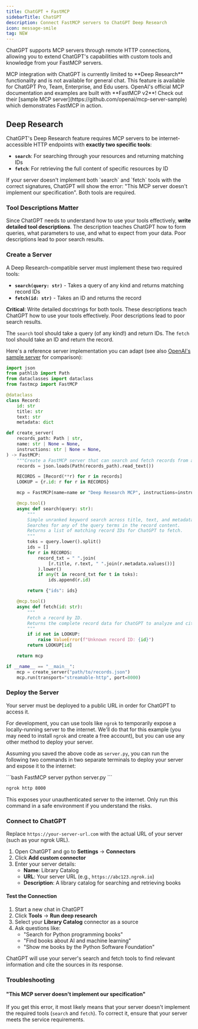```yaml
---
title: ChatGPT + FastMCP
sidebarTitle: ChatGPT
description: Connect FastMCP servers to ChatGPT Deep Research
icon: message-smile
tag: NEW
---
```


ChatGPT supports MCP servers through remote HTTP connections, allowing you to extend ChatGPT's capabilities with custom tools and knowledge from your FastMCP servers.

<Note>
MCP integration with ChatGPT is currently limited to **Deep Research** functionality and is not available for general chat. This feature is available for ChatGPT Pro, Team, Enterprise, and Edu users.
</Note>

<Tip>
OpenAI's official MCP documentation and examples are built with **FastMCP v2**! Check out their [sample MCP server](https://github.com/openai/mcp-server-sample) which demonstrates FastMCP in action.
</Tip>

## Deep Research

ChatGPT's Deep Research feature requires MCP servers to be internet-accessible HTTP endpoints with **exactly two specific tools**:

- **`search`**: For searching through your resources and returning matching IDs
- **`fetch`**: For retrieving the full content of specific resources by ID

<Warning>
If your server doesn't implement both `search` and `fetch` tools with the correct signatures, ChatGPT will show the error: "This MCP server doesn't implement our specification". Both tools are required.
</Warning>

### Tool Descriptions Matter

Since ChatGPT needs to understand how to use your tools effectively, **write detailed tool descriptions**. The description teaches ChatGPT how to form queries, what parameters to use, and what to expect from your data. Poor descriptions lead to poor search results.

### Create a Server

A Deep Research-compatible server must implement these two required tools:

- **`search(query: str)`** - Takes a query of any kind and returns matching record IDs
- **`fetch(id: str)`** - Takes an ID and returns the record

**Critical**: Write detailed docstrings for both tools. These descriptions teach ChatGPT how to use your tools effectively. Poor descriptions lead to poor search results.

The `search` tool should take a query (of any kind!) and return IDs. The `fetch` tool should take an ID and return the record.

Here's a reference server implementation you can adapt (see also [OpenAI's sample server](https://github.com/openai/mcp-server-sample) for comparison):

```python server.py [expandable]
import json
from pathlib import Path
from dataclasses import dataclass
from fastmcp import FastMCP

@dataclass
class Record:
    id: str
    title: str
    text: str
    metadata: dict

def create_server(
    records_path: Path | str,
    name: str | None = None,
    instructions: str | None = None,
) -> FastMCP:
    """Create a FastMCP server that can search and fetch records from a JSON file."""
    records = json.loads(Path(records_path).read_text())

    RECORDS = [Record(**r) for r in records]
    LOOKUP = {r.id: r for r in RECORDS}

    mcp = FastMCP(name=name or "Deep Research MCP", instructions=instructions)

    @mcp.tool()
    async def search(query: str):
        """
        Simple unranked keyword search across title, text, and metadata.
        Searches for any of the query terms in the record content.
        Returns a list of matching record IDs for ChatGPT to fetch.
        """
        toks = query.lower().split()
        ids = []
        for r in RECORDS:
            record_txt = " ".join(
                [r.title, r.text, " ".join(r.metadata.values())]
            ).lower()
            if any(t in record_txt for t in toks):
                ids.append(r.id)

        return {"ids": ids}

    @mcp.tool()
    async def fetch(id: str):
        """
        Fetch a record by ID.
        Returns the complete record data for ChatGPT to analyze and cite.
        """
        if id not in LOOKUP:
            raise ValueError(f"Unknown record ID: {id}")
        return LOOKUP[id]

    return mcp

if __name__ == "__main__":
    mcp = create_server("path/to/records.json")
    mcp.run(transport="streamable-http", port=8000)
```

### Deploy the Server

Your server must be deployed to a public URL in order for ChatGPT to access it.

For development, you can use tools like `ngrok` to temporarily expose a locally-running server to the internet. We'll do that for this example (you may need to install `ngrok` and create a free account), but you can use any other method to deploy your server.

Assuming you saved the above code as `server.py`, you can run the following two commands in two separate terminals to deploy your server and expose it to the internet:

<CodeGroup>
```bash FastMCP server
python server.py
```

```bash ngrok
ngrok http 8000
```
</CodeGroup>

<Warning>
This exposes your unauthenticated server to the internet. Only run this command in a safe environment if you understand the risks.
</Warning>

### Connect to ChatGPT

Replace `https://your-server-url.com` with the actual URL of your server (such as your ngrok URL).

1. Open ChatGPT and go to **Settings** → **Connectors**
2. Click **Add custom connector**
3. Enter your server details:
   - **Name**: Library Catalog
   - **URL**: Your server URL (e.g., `https://abc123.ngrok.io`)
   - **Description**: A library catalog for searching and retrieving books

#### Test the Connection

1. Start a new chat in ChatGPT
2. Click **Tools** → **Run deep research** 
3. Select your **Library Catalog** connector as a source
4. Ask questions like:
   - "Search for Python programming books"
   - "Find books about AI and machine learning"
   - "Show me books by the Python Software Foundation"

ChatGPT will use your server's search and fetch tools to find relevant information and cite the sources in its response.

### Troubleshooting

#### "This MCP server doesn't implement our specification"


If you get this error, it most likely means that your server doesn't implement the required tools (`search` and `fetch`). To correct it, ensure that your server meets the service requirements.